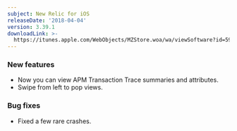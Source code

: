 ```yaml
---
subject: New Relic for iOS
releaseDate: '2018-04-04'
version: 3.39.1
downloadLink: >-
  https://itunes.apple.com/WebObjects/MZStore.woa/wa/viewSoftware?id=594038638&mt=8
---
```


### New features

* Now you can view APM Transaction Trace summaries and attributes.
* Swipe from left to pop views.

### Bug fixes

* Fixed a few rare crashes.
